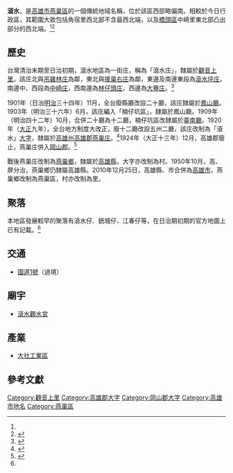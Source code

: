 {{noteTA　
|1 = zh-cn:庄; zh-hk:庄; zh-tw:庄;
}}
'''滾水'''，是[[高雄市|高雄市]][[燕巢區|燕巢區]]的一個傳統地域名稱，位於該區西部略偏南。相較於今日行政區，其範圍大致包括角宿里西北部不含最西北端，以及[[橋頭區|橋頭區]]中崎里東北部凸出部分的西北端。<ref name="臺灣堡圖"/><ref name="燕巢鄉地圖">{{cite book |title=高雄縣燕巢鄉行政區域圖 |date=2005年9月 |publisher=中華民國內政部}}</ref>

== 歷史 ==
台灣清治末期至日治初期，滾水地區為一街庄，稱為「滾水庄」，隸屬於[[觀音上里|觀音上里]]。該庄北與[[吊雞林庄|吊雞林庄]]為鄰，東北與[[援巢右庄|援巢右庄]]為鄰，東邊及南邊東段為[[滾水坪庄|滾水坪庄]]，南邊中、西段為[[中崎庄|中崎庄]]，西南邊為[[林子頭_(高雄市)|林仔頭庄]]，西邊為[[大寮_(高雄市岡山區)|大藔庄]]。<ref name="臺灣堡圖">{{cite book |title=臺灣堡圖 |date=1904年 |publisher=臺灣總督府}}</ref>

1901年（日治[[明治|明治]]三十四年）11月，全台廢縣廳改設二十廳，該庄隸屬於[[鳳山廳|鳳山廳]]。1903年（明治三十六年）6月，該庄編入「楠仔坑區」，隸屬於鳳山廳。1909年（明治四十二年）10月，合併二十廳為十二廳，楠仔坑區改隸屬於[[臺南廳|臺南廳]]。1920年（[[大正|大正]]九年），全台地方制度大改正，廢十二廳改設五州二廳，該庄改制為「滾水」[[大字|大字]]，隸屬於[[高雄州|高雄州]][[高雄郡|高雄郡]][[燕巢庄|燕巢庄]]。<ref>{{cite book |editor=台灣總督府、台灣日日新報社合編 |title=新舊對照管轄便覽 |date=1921年 |publisher=成文出版社}}</ref>1924年（大正十三年）12月，高雄郡廢止，燕巢庄併入[[岡山郡|岡山郡]]。<ref>{{Cite journal|author=莊忠山 |title= 〈日治時期高雄街及高雄市之政界人物 （上）〉|journal=《高市文獻》|volume=22 |issue=3 |publisher=高雄市文獻委員會 |location=  |pages=127－130頁 |date=2009年9月}}</ref>

戰後燕巢庄改制為[[燕巢鄉|燕巢鄉]]，隸屬於[[高雄縣|高雄縣]]，大字亦改制為村。1950年10月，高、屏分治，燕巢鄉仍隸屬高雄縣。2010年12月25日，高雄縣、市合併為[[高雄市|高雄市]]，燕巢鄉改制為燕巢區，村亦改制為里。

==聚落==
本地區發展較早的聚落有滾水仔、銃城仔、江春仔等，在日治期初期的官方地圖上已有記載。<ref name="臺灣堡圖"/>

== 交通 ==
*[[國道一號_(中華民國)|國道1號]]（過境）

==廟宇==
*[[滾水觀水宮|滾水觀水宮]]

==產業==
*[[大社工業區|大社工業區]]

== 參考文獻 ==
{{reflist}}
{{高雄郡}}
{{岡山郡}}

[[Category:觀音上里|Category:觀音上里]]
[[Category:高雄郡大字|Category:高雄郡大字]]
[[Category:岡山郡大字|Category:岡山郡大字]]
[[Category:高雄市地名|Category:高雄市地名]]
[[Category:燕巢區|Category:燕巢區]]